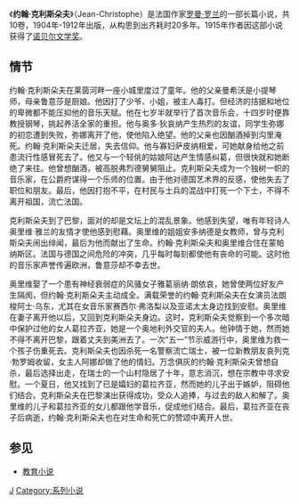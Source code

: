 {{unreferenced|time=2015-11-24T06:35:57+00:00}}
《'''约翰·克利斯朵夫'''》（Jean-Christophe）是法国作家[[罗曼·罗兰|罗曼·罗兰]]的一部长篇小说，共10卷，1904年-1912年出版，从构思到出齐耗时20多年。1915年作者因这部小说获得了[[诺贝尔文学奖|诺贝尔文学奖]]。

==情节==
约翰·克利斯朵夫在莱茵河畔一座小城里度过了童年。他的父亲曼希沃是小提琴师，母亲鲁意莎是厨娘。他因打了少爷、小姐，被主人毒打。但经济的拮据和地位的卑微都不能压抑他的音乐天赋。他在七岁半就举行了首次音乐会，十四岁时便靠教授钢琴，挑起养活全家的重担。他与奥多·狄哀纳产生热烈的友谊，同学生弥娜的初恋遭到失败，弥娜离开了他，使他陷入绝望。他的父亲也因酗酒掉到沟里淹死。约翰·克利斯朵夫迁居，失去信仰。他与寡妇萨皮纳相爱，可她献身给他之前患流行性感冒死去了。他又与一个轻佻的姑娘阿达产生情感纠葛，但很快就和她断绝了来往。他曾想酗酒，被高脱弗烈德舅舅阻止。克利斯朵夫成为一个独树一帜的音乐家，在公爵府谋得一个乐师的位置。由于他对德国艺术界的反感，使他失去了职位和朋友。最后，他因打抱不平，在村民与士兵的混战中打死一个下士，不得不离开祖国，流亡法国。

克利斯朵夫到了巴黎，面对的却是文坛上的混乱景象。他感到失望，唯有年轻诗人奥里维·雅兰的友情才使他感到慰藉。奥里维的姐姐安多纳德是女教师，曾与克利斯朵夫闹出绯闻，最后为他而献出了生命。约翰·克利斯朵夫和奥里维合住在蒙帕纳斯区。法国与德国之间危险的冲突，几乎每时每刻都使他有丧命的可能。这时他的音乐家声誉传遍欧洲，鲁意莎却不幸去世。

奥里维娶了一个患有神经衰弱症的风骚女子雅葛丽纳·朗依哀，她曾使两位好友产生隔阂，但约翰·克利斯朵夫主动成全。满载荣誉的约翰·克利斯朵夫在女演员法朗梭阿士·乌东，尤其在女音乐家赛西尔·弗洛梨以及亚诺太太身边找到安慰。奥里维在妻子离开他以后，又回到克利斯朵夫身边。这时，克利斯朵夫觉察到一个多次暗中保护过他的女人葛拉齐亚，她是一个奥地利外交官的夫人。他钟情于她，然而她不得不离开巴黎，跟着丈夫到美洲去了。一次“五一”节示威游行中，奥里维为救一个孩子伤重死去。克利斯朵夫也因杀死一名警察流亡瑞士，被一位新教朋友哀列克·勃罗姆收留，女主人阿娜却做了他的情妇。万念俱灰的约翰·克利斯朵夫曾想自杀，最后选择出走，在瑞士的一个山村隐居了十年，意志消沉，想在宗教中寻求安慰。一个夏日，他又找到了已是孀妇的葛拉齐亚，然而她的儿子出于嫉妒，阻碍他们结合。克利斯朵夫在巴黎演出获得成功，受众人追捧，与过去的敌人和解了。奥里维的儿子和葛拉齐亚的女儿都跟他学音乐，促成他们结合。最后，葛拉齐亚在丧子后病逝，约翰·克利斯朵夫也在对生命和死亡的赞颂中离开人世。

==参见==
*[[教育小说|教育小说]]

{{Authority control}}
[[Category:法国小说|J]]
[[Category:系列小说|Category:系列小说]]